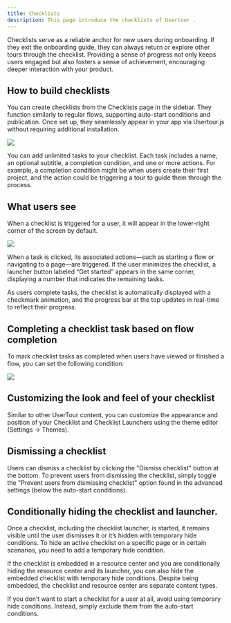 ```yaml
---
title: Checklists
description: This page introduce the checklists of Usertour .
---
```


Checklists serve as a reliable anchor for new users during onboarding. If they exit the onboarding guide, they can always return or explore other tours through the checklist. Providing a sense of progress not only keeps users engaged but also fosters a sense of achievement, encouraging deeper interaction with your product.

## How to build checklists

You can create checklists from the Checklists page in the sidebar. They function similarly to regular flows, supporting auto-start conditions and publication. Once set up, they seamlessly appear in your app via Usertour.js without requiring additional installation.

![](https://www.usertour.io/docs/how-to-guides/checklist-04.png)

You can add unlimited tasks to your checklist. Each task includes a name, an optional subtitle, a completion condition, and one or more actions. For example, a completion condition might be when users create their first project, and the action could be triggering a tour to guide them through the process.

## What users see

When a checklist is triggered for a user, it will appear in the lower-right corner of the screen by default.

![](https://www.usertour.io/docs/how-to-guides/checklist-02.png)

When a task is clicked, its associated actions—such as starting a flow or navigating to a page—are triggered. If the user minimizes the checklist, a launcher button labeled “Get started” appears in the same corner, displaying a number that indicates the remaining tasks.

As users complete tasks, the checklist is automatically displayed with a checkmark animation, and the progress bar at the top updates in real-time to reflect their progress.

## Completing a checklist task based on flow completion

To mark checklist tasks as completed when users have viewed or finished a flow, you can set the following condition:

![](https://www.usertour.io/docs/how-to-guides/checklist-03.png)

## Customizing the look and feel of your checklist

Similar to other UserTour content, you can customize the appearance and position of your Checklist and Checklist Launchers using the theme editor (Settings -> Themes).

## Dismissing a checklist

Users can dismiss a checklist by clicking the "Dismiss checklist" button at the bottom. To prevent users from dismissing the checklist, simply toggle the "Prevent users from dismissing checklist" option found in the advanced settings (below the auto-start conditions).

## Conditionally hiding the checklist and launcher.

Once a checklist, including the checklist launcher, is started, it remains visible until the user dismisses it or it’s hidden with temporary hide conditions. To hide an active checklist on a specific page or in certain scenarios, you need to add a temporary hide condition.

If the checklist is embedded in a resource center and you are conditionally hiding the resource center and its launcher, you can also hide the embedded checklist with temporary hide conditions. Despite being embedded, the checklist and resource center are separate content types.

If you don’t want to start a checklist for a user at all, avoid using temporary hide conditions. Instead, simply exclude them from the auto-start conditions.